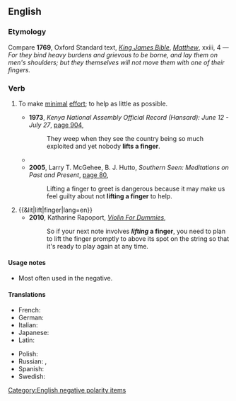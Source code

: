==English==

===Etymology===
Compare '''1769''', Oxford Standard text, ''[[s:Bible (King James)|King James Bible]]'', ''[[s:Bible (King James)/Matthew|Matthew]]'', xxiii, 4 — ''For they bind heavy burdens and grievous to be borne, and lay them on men's shoulders; but they themselves will not move them with one of their fingers.''

===Verb===
{{en-verb|lifts a finger|lifting a finger|lifted a finger}}

# {{lb|en|figuratively}} To make [[minimal]] [[effort]]; to help as little as possible.
#* '''1973''', ''Kenya National Assembly Official Record (Hansard): June 12 - July 27'', [http://books.google.com/books?id=ZSdeoZJ2lyUC&pg=PA903&dq=%22lifts+a+finger%22&hl=en&ei=Cmn4TdnXJ4e6vwPzjPWCDA&sa=X&oi=book_result&ct=result&resnum=7&ved=0CEQQ6AEwBjgK#v=onepage&q=%22lifts%20a%20finger%22&f=false page 904],
#*: They weep when they see the country being so much exploited and yet nobody '''lifts a finger'''.
#* {{quote-book|lang=en|title=Little men: novellas and stories‎|page=6|author=Gerald Shapiro|year=2004|passage=You've known about it all along, you haven't '''lifted a finger''', so don't come crying to me. I don't have time for it.}}
#* '''2005''', Larry T. McGehee, B. J. Hutto, ''Southern Seen: Meditations on Past and Present'', [http://books.google.com/books?id=KIeSR5uyT-oC&pg=PA80&dq=%22lifting+a+finger%22&hl=en&ei=gmT4TcveJIukugOKveCDDA&sa=X&oi=book_result&ct=result&resnum=3&ved=0CDQQ6AEwAjgK#v=onepage&q=%22lifting%20a%20finger%22&f=false page 80],
#*: Lifting a finger to greet is dangerous because it may make us feel guilty about not '''lifting a finger''' to help.
# {{&lit|lift|finger|lang=en}}
#* '''2010''', Katharine Rapoport, ''[http://books.google.com/books?id=Htf9e9fFvJQC&pg=PT74&dq=%22lifting+a+finger%22&hl=en&ei=gmT4TcveJIukugOKveCDDA&sa=X&oi=book_result&ct=result&resnum=5&ved=0CD8Q6AEwBDgK#v=onepage&q=%22lifting%20a%20finger%22&f=false Violin For Dummies]'',
#*: So if your next note involves '''''lifting'' a finger''', you need to plan to lift the finger promptly to above its spot on the string so that it's ready to play again at any time.

====Usage notes====
* Most often used in the negative.

====Translations====
{{trans-top|to make minimal effort}}
* French: {{t+|fr|lever le petit doigt}}
* German: {{qualifier|mostly used in the negative}} {{t|de|Finger krumm machen}}
* Italian: {{t|it|muovere un dito}}
* Japanese: {{t|ja|指一本動かす|tr=yubi ippon ugokasu|sc=Jpan}}
* Latin: {{t|la|prōferō digitum}}
{{trans-mid}}
* Polish: {{t|pl|kiwnąć palcem|pf}}
* Russian: {{qualifier|mostly used in the negative}} {{t|ru|уда́рить па́льцем о па́лец}}, {{t|ru|уда́рить па́лец о па́лец}} <!--to strike a finger with another finger "он пальцем о палец не ударил, а денег требует"-->
* Spanish: {{t|es|mover un dedo}} {{qualifier|mostly used in the negative}}
* Swedish: {{t|sv|lyfta ett finger}} {{qualifier|mostly used in the negative}}
{{trans-bottom}}

[[Category:English negative polarity items]]